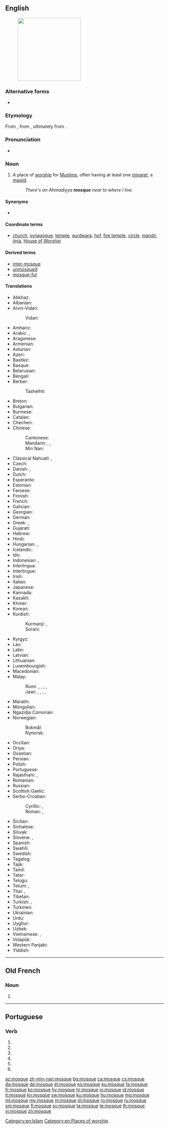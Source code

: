 ==English==
{{wikipedia}}
[[Image:20110103 Jame-e Kabir and Roknedin Mauseleum Yazd Iran.jpg|thumb|200px|right|]]

===Alternative forms===
* {{l|en|mosk}}

===Etymology===
From {{etyl|fr|en}} {{term|mosquée|lang=fr}}, from {{etyl|it|en}} {{term|moschea|lang=it}}, ultimately from {{etyl|ar|en}} {{term|مَسْجِدٌ|sc=Arab|lang=ar|tr=masjid|lit=place of [[prostration]]}}.

===Pronunciation===
* {{audio|en-us-mosque.ogg|Audio (US)|lang=en}}

===Noun===
{{en-noun}}

# {{context|Islam|lang=en}} A place of [[worship]] for [[Muslim]]s, often having at least one [[minaret]]; a [[masjid]].
#: ''There's an Ahmadiyya '''mosque''' near to where I live.''

====Synonyms====
* {{term|masjid|lang=en}}

====Coordinate terms====
* [[church]], [[synagogue]], [[temple]], [[gurdwara]], [[hof]], [[fire temple]], [[circle]], [[mandir]], [[jinja]], [[House of Worship]]

====Derived terms====
*[[inter-mosque]]
*[[unmosqued]]
*[[mosque-ful]]

====Translations====
{{trans-top|a place of worship for Muslims}}
* Abkhaz: {{t|ab|аджьаама|sc=Cyrl}}
* Albanian: {{t|sq|xhami|f}}
* Alviri-Vidari:
*: Vidari: {{t|avd|مجید|tr=majjid}}
* Amharic: {{t|am|መስጊድ|sc=Ethi}}
* Arabic: {{t|ar|مسجد|m|tr=masjid}}, {{t|ar|جامع|m|tr=jāmiʿ}}
* Aragonese: {{t|an|mezquita|f}}
* Armenian: {{t|hy|մզկիթ}}
* Asturian: {{t|ast|mezquita|f}}
* Azeri: {{t+|az|məscid}}
* Bashkir: {{t|ba|мәсет|sc=Cyrl}}
* Basque: {{t|eu|meskita}}
* Belarusian: {{t|be|мячэць|f|tr=mjačécʹ}}
* Bengali: {{t|bn|মসজিদ|tr=môshjid|sc=Beng}}
* Berber:
*: Tashelhit: {{t|shi|timzgid|f}}
* Breton: {{t|br|moskeenn|f}}
* Bulgarian: {{t+|bg|джамия|f|tr=džamíja}}
* Burmese: {{t+|my|ဗလီ|sc=Mymr}}
* Catalan: {{t+|ca|mesquita|f}}
* Chechen: {{t|ce|маьждиг|sc=Cyrl}}
* Chinese:
*: Cantonese: {{t|yue|清真寺|tr=cing1 zan1 zi6|sc=Hani}}
*: Mandarin: {{t+|cmn|清真寺|tr=qīngzhēnsì|sc=Hani}}, {{t|cmn|禮拜寺|sc=Hani}}, {{t+|cmn|礼拜寺|tr=lǐbàisì|sc=Hani}}
*: Min Nan: {{t+|nan|清真寺|tr=chheng-chin-sī|sc=Hans}}
* Classical Nahuatl: {{t|nci|mahomacalli}}, {{t|nci|mahomatlatlatlauhtilizcalli}}<!--both combining forms of Muhammad's name with the term for "house"...-->
* Czech: {{t+|cs|mešita|f}}
* Danish: {{t+|da|moské|c}}, {{t|da|moske|c}}
* Dutch: {{t+|nl|moskee|f}}
* Esperanto: {{t|eo|moskeo}}
* Estonian: {{t+|et|mošee}}
* Faroese: {{t|fo|moska|f}}
* Finnish: {{t+|fi|moskeija}}
* French: {{t+|fr|mosquée|f}}
* Galician: {{t|gl|mesquita|f}}
* Georgian: {{t|ka|მეჩეთი|sc=Geor}}
* German: {{t+|de|Moschee|f}}
* Greek: {{t+|el|τέμενος|n}}, {{t+|el|τζαμί|n}}
* Gujarati: {{t|gu|મસ્જિદ|tr=masjid|sc=Gujr}}
* Hebrew: {{t|he|מִסְגָּד|m|tr=misgad}}
* Hindi: {{t|hi|मस्जिद|tr=masjid}}
* Hungarian: {{t+|hu|dzsámi}}, {{t+|hu|mecset}}
* Icelandic: {{t+|is|moska|f}}
* Ido: {{t+|io|moskeo}}
* Indonesian: {{t+|id|mesjid}}, {{t+|id|masjid}}
* Interlingua: {{t|ia|moschea}}
* Interlingue: {{t|ie|moské}}
* Irish: {{t|ga|mosc}}
* Italian: {{t+|it|moschea}}
* Japanese: {{t|ja|モスク|tr=mosuku}}
* Kannada: {{t+|kn|ಮಸೀದಿ|sc=Knda}}
* Kazakh: {{t|kk|мешіт|sc=Cyrl}}
* Khmer: {{t|km|វិហារអ៊ីស្លាម|tr=vi’hie iislaam|sc=Khmr}}
* Korean: {{t+|ko|모스크|sc=Hang}}
* Kurdish:
*: Kurmanji: {{t+|kmr|mizgeft}}, {{t+|kmr|camî}}
*: Sorani: {{t|ku|مزگه‌وت|tr=mizgewt}}
{{trans-mid}}
* Kyrgyz: {{t|ky|мечит|sc=Cyrl}}
* Lao: {{t|lo|ສຸເຫຣົ່າ|sc=Laoo}}
* Latin: {{t|la|meschita}}
* Latvian: {{t|lv|mošeja|f}}
* Lithuanian: {{t|lt|mečètė|f}}
* Luxembourgish: {{t|lb|Moschee|f}}
* Macedonian: {{t|mk|џамија|f|tr=džámija}}
* Malay:
*: Rumi: {{t+|ms|masjid}}, {{t+|ms|jamik}}, {{t|ms|surau}} {{qualifier|smaller, less role}}, {{t|ms|langgar}} {{qualifier|smaller, less role}}, {{t+|ms|zawiat}} {{qualifier|smaller, less role}}
*: Jawi: {{t|ms|مسجد|sc=Arab}}, {{t|ms|جامع|sc=Arab}}, {{t|ms|سوراو|sc=Arab}} {{qualifier|smaller, less role}}, {{t|ms|لڠݢر|sc=Arab}} {{qualifier|smaller, less role}}, {{t|ms|زاوية|sc=Arab}} {{qualifier|smaller, less role}}
* Marathi: {{t|mr|मशीद|tr=maśīd|sc=Deva}}
* Mongolian: {{t|mn|мечет|sc=Cyrl}}
* Ngazidja Comorian: {{t|zdj|msihiri|c3|c4}}
* Norwegian: 
*: Bokmål: {{t+|nb|moské|m}}
*: Nynorsk: {{t|nn|moské|m}}
* Occitan: {{t+|oc|mosqueta|f}}
* Oriya: {{t|or|ମସଜିଦ୍|tr=masajid|sc=Orya}}
* Ossetian: {{t|os|мӕзджыт|sc=Cyrl}}
* Persian: {{t+|fa|مسجد|m|tr=masjed}}
* Polish: {{t+|pl|meczet|m}}
* Portuguese: {{t+|pt|mesquita}}
* Rajasthani: {{t|raj|मसीद|tr=masīd|sc=Deva}}, {{t|raj|मसीत|tr=masīt|sc=Deva}}
* Romanian: {{t+|ro|moschee|f}}
* Russian: {{t+|ru|мечеть|f|tr=mečétʹ}}
* Scottish Gaelic: {{t|gd|mosg}}
* Serbo-Croatian:
*: Cyrillic: {{t|sh|џа́мија|f|sc=Cyrl}}, {{t|sh|моше́ја|f|sc=Cyrl}} {{qualifier|rare}}
*: Roman: {{t|sh|džámija|f}}, {{t|sh|mošéja|f}} {{qualifier|rare}}
* Sicilian: {{t+|scn|muschea|f}}
* Sinhalese: {{t-needed|si}}
* Slovak: {{t|sk|mešita|f}}
* Slovene: {{t|sl|mošéja|f}}, {{t|sl|džámija|f}}
* Spanish: {{t+|es|mezquita}}
* Swahili: {{t+|sw|msikiti}}
* Swedish: {{t+|sv|moské|c}}
* Tagalog: {{t|tl|mosk}}
* Tajik: {{t|tg|масҷид|sc=Cyrl}}
* Tamil: {{t+|ta|மசூதி|sc=Taml}}
* Tatar: {{t+|tt|мәчет|sc=Cyrl}}
* Telugu: {{t|te|మస్జిద్|sc=Telu}}
* Tetum: {{t|tet|mesjid}}, {{t|tet|meskita}}
* Thai: {{t|th|มัสยิด|tr=mát-yít}}, {{t+|th|สุเหร่า|tr=sòo-rào}} {{qualifier|smaller, less role}}
* Tibetan: {{t|bo|ཁ་ཆེའི་ཆོས་ཁང|alt=ཁ་ཆེའི་ཆོས་ཁང་།|sc=Tibt}}
* Turkish: {{t+|tr|cami}}, {{t+|tr|mescit}}
* Turkmen: {{t|tk|metjit}}
* Ukrainian: {{t+|uk|мечеть|tr=mečétʹ}}
* Urdu: {{t|ur|مسجد|m|tr=masjid}}
* Uyghur: {{t|ug|جامى|sc=ug-Arab}}
* Uzbek: {{t|uz|masjid}}
* Vietnamese: {{t|vi|nhà thờ Hồi giáo}}, {{t+|vi|thánh đường}}
* Volapük: {{t|vo|mojöp}}
* Western Panjabi: {{t+|pnb|مسیت}}
* Yiddish: {{t-needed|yi}}
{{trans-bottom}}

[[Category:en:Islam]]
[[Category:en:Places of worship]]

----

==Old French==

===Noun===
{{head|fro|noun|g=?}}

# {{l|en|mosque}}

----

==Portuguese==

===Verb===
{{pt-verb-form}}

# {{pt-verb form of|moscar|ar|subjunctive|present|singular|first}}
# {{pt-verb form of|moscar|ar|subjunctive|present|singular|third}}
# {{pt-verb form of|moscar|ar|imperative|affirmative|singular|first|}}
# {{pt-verb form of|moscar|ar|imperative|affirmative|singular|third|}}
# {{pt-verb form of|moscar|ar|imperative|negative|singular|first|}}
# {{pt-verb form of|moscar|ar|imperative|negative|singular|third|}}

[[az:mosque]]
[[zh-min-nan:mosque]]
[[bg:mosque]]
[[ca:mosque]]
[[cs:mosque]]
[[da:mosque]]
[[de:mosque]]
[[et:mosque]]
[[es:mosque]]
[[eu:mosque]]
[[fa:mosque]]
[[fr:mosque]]
[[ko:mosque]]
[[hy:mosque]]
[[hr:mosque]]
[[io:mosque]]
[[id:mosque]]
[[it:mosque]]
[[kn:mosque]]
[[sw:mosque]]
[[ku:mosque]]
[[hu:mosque]]
[[mg:mosque]]
[[ml:mosque]]
[[my:mosque]]
[[nl:mosque]]
[[pl:mosque]]
[[ro:mosque]]
[[ru:mosque]]
[[sm:mosque]]
[[fi:mosque]]
[[sv:mosque]]
[[ta:mosque]]
[[te:mosque]]
[[th:mosque]]
[[vi:mosque]]
[[zh:mosque]]